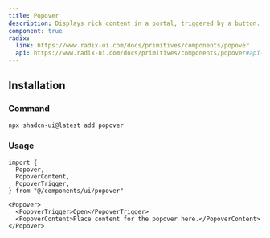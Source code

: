 ```yaml
---
title: Popover
description: Displays rich content in a portal, triggered by a button.
component: true
radix:
  link: https://www.radix-ui.com/docs/primitives/components/popover
  api: https://www.radix-ui.com/docs/primitives/components/popover#api-reference
---
```


<ComponentPreview name="popover-demo" />

## Installation

<Steps>

### Command

```bash
npx shadcn-ui@latest add popover
```

### Usage

```tsx
import {
  Popover,
  PopoverContent,
  PopoverTrigger,
} from "@/components/ui/popover"
```

```tsx
<Popover>
  <PopoverTrigger>Open</PopoverTrigger>
  <PopoverContent>Place content for the popover here.</PopoverContent>
</Popover>
```

</Steps>
